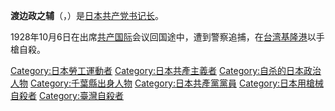 {{unreferenced|time=2019-12-27}}
'''渡边政之辅'''（{{lang-ja|渡辺 政之輔}}，{{bd|1899年|9月7日|1928年|10月6日|Watanabe Masanosuke}}）是[[日本共产党|日本共产党]][[书记长|书记长]]。

1928年10月6日在出席[[共产国际|共产国际]]会议回国途中，遭到警察追捕，在[[台湾|台湾]][[基隆港|基隆港]]以手槍自殺。

{{Authority control}}
{{DEFAULTSORT:Watanabe Masanosuke}}
[[Category:日本勞工運動者|Category:日本勞工運動者]]
[[Category:日本共產主義者|Category:日本共產主義者]]
[[Category:自杀的日本政治人物|Category:自杀的日本政治人物]]
[[Category:千葉縣出身人物|Category:千葉縣出身人物]]
[[Category:日本共產黨黨員|Category:日本共產黨黨員]]
[[Category:日本用槍械自殺者|Category:日本用槍械自殺者]]
{{japan-poli-bio-stub}}
[[Category:臺灣自殺者|Category:臺灣自殺者]]